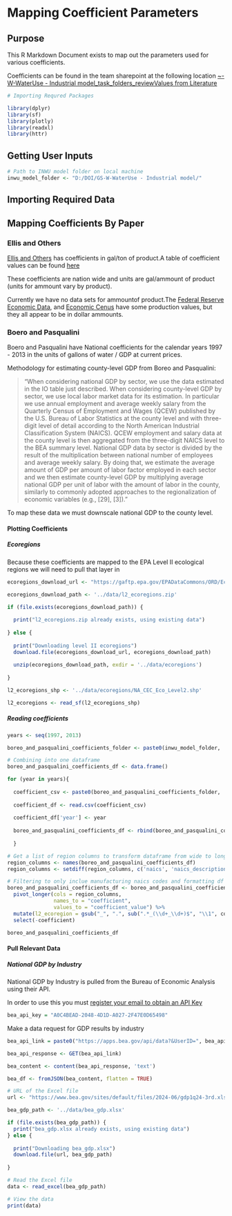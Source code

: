 # Mapping Coefficient Parameters

## Purpose

This R Markdown Document exists to map out the parameters used for various coefficients.

Coefficients can be found in the team sharepoint at the following location [\~\GS-W-WaterUse - Industrial model\INWU\_task_folders\Lit\_review\Coefficient Values from Literature](https://doimspp.sharepoint.com/:f:/r/sites/USGSWaterUse-Internal/Shared%20Documents/Industrial%20model/INWU_task_folders/Lit_review/Coefficient%20Values%20from%20Literature?csf=1&web=1&e=1AjM1F)

```r
# Importing Requred Packages 

library(dplyr)
library(sf)
library(plotly)
library(readxl)
library(httr)

```

## Getting User Inputs

```r
# Path to INWU model folder on local machine
inwu_model_folder <- "D:/DOI/GS-W-WaterUse - Industrial model/"
```

## Importing Required Data

## Mapping Coefficients By Paper

### Ellis and Others

[Ellis and Others](https://doimspp.sharepoint.com/:b:/r/sites/USGSWaterUse-Internal/Shared%20Documents/Industrial%20model/Literature/SS01_Panel1_Paper03.pdf?csf=1&web=1&e=1bzGiq) has coefficients in gal/ton of product.A table of coefficient values can be found [here](https://doimspp.sharepoint.com/:x:/r/sites/USGSWaterUse-Internal/Shared%20Documents/Industrial%20model/INWU_task_folders/Lit_review/Coefficient%20Values%20from%20Literature/Coeff_IN_WU_Ellis,%20Dillich,%20Margolis,%20n.d.%20(paper%20from%20Energetics,%20Incoporated%20and%20DOE).xlsx?d=w4a94fcc18ee247b79fa03da851c340b8&csf=1&web=1&e=hqLq8u)

These coefficients are nation wide and units are gal/ammount of product (units for ammount vary by product).

Currently we have no data sets for ammountof product.The [Federal Reserve Economic Data](https://fred.stlouisfed.org/series/IPMAN), and [Economic Cenus](https://www.census.gov/programs-surveys/economic-census/data/tables/industry.html) have some production values, but they all appear to be in dollar ammounts.

### Boero and Pasqualini

Boero and Pasqualini have National coefficients for the calendar years 1997 - 2013 in the units of gallons of water / GDP at current prices.

Methodology for estimating county-level GDP from Boreo and Pasqualini:

> “When considering national GDP by sector, we use the data estimated in the IO table just described. When considering county-level GDP by sector, we use local labor market data for its estimation. In particular we use annual employment and average weekly salary from the Quarterly Census of Employment and Wages (QCEW) published by the U.S. Bureau of Labor Statistics at the county level and with three-digit level of detail according to the North American Industrial Classification System (NAICS). QCEW employment and salary data at the county level is then aggregated from the three-digit NAICS level to the BEA summary level. National GDP data by sector is divided by the result of the multiplication between national number of employees and average weekly salary. By doing that, we estimate the average amount of GDP per amount of labor factor employed in each sector and we then estimate county-level GDP by multiplying average national GDP per unit of labor with the amount of labor in the county, similarly to commonly adopted approaches to the regionalization of economic variables (e.g., [29], [3]).”

To map these data we must downscale national GDP to the county level.

#### Plotting Coefficients

##### Ecoregions

Because these coefficients are mapped to the EPA Level II ecological regions we will need to pull that layer in

```r

ecoregions_download_url <- "https://gaftp.epa.gov/EPADataCommons/ORD/Ecoregions/cec_na/na_cec_eco_l2.zip"

ecoregions_download_path <- '../data/l2_ecoregions.zip'

if (file.exists(ecoregions_download_path)) {
  
  print("l2_ecoregions.zip already exists, using existing data")
  
} else {
  
  print("Downloading level II ecoregions")
  download.file(ecoregions_download_url, ecoregions_download_path)
  
  unzip(ecoregions_download_path, exdir = '../data/ecoregions')
  
}

l2_ecoregions_shp <- '../data/ecoregions/NA_CEC_Eco_Level2.shp'

l2_ecoregions <- read_sf(l2_ecoregions_shp)
```

##### Reading coefficients

```r

years <- seq(1997, 2013)

boreo_and_pasqualini_coefficients_folder <- paste0(inwu_model_folder, '/INWU_task_folders/Lit_review/Coefficient_Values_from_Literature/Coeff_IN_WU_Boero_Pasqualini')

# Combining into one dataframe
boreo_and_pasqualini_coefficients_df <- data.frame()

for (year in years){ 
  
  coefficient_csv <- paste0(boreo_and_pasqualini_coefficients_folder, '/Coeff_IN_WU_Boero_Pasqualini_', year, '.csv')
  
  coefficient_df <- read.csv(coefficient_csv)
  
  coefficient_df['year'] <- year 
  
  boreo_and_pasqualini_coefficients_df <- rbind(boreo_and_pasqualini_coefficients_df, coefficient_df)
  
  }

# Get a list of region columns to transform dataframe from wide to long
region_columns <- names(boreo_and_pasqualini_coefficients_df)
region_columns <- setdiff(region_columns, c('naics', 'naics_description', 'year'))

# Filtering to only inclue manufacturing naics codes and formatting df as long
boreo_and_pasqualini_coefficients_df <- boreo_and_pasqualini_coefficients_df %>% filter(substr(naics, 1,1) == "3") %>%
  pivot_longer(cols = region_columns,
               names_to = "coefficient",
               values_to = "coefficient_value") %>%
  mutate(l2_ecoregion = gsub("_", ".", sub(".*_(\\d+_\\d+)$", "\\1", coefficient))) %>%
  select(-coefficient)

boreo_and_pasqualini_coefficients_df
```

#### Pull Relevant Data

##### National GDP by Industry

National GDP by Industry is pulled from the Bureau of Economic Analysis using their API.

In order to use this you must [register your email to obtain an API Key](https://apps.bea.gov/API/signup/)

```r

bea_api_key = "A0C4BEAD-2048-4D1D-A027-2F47E0D65498"
```

Make a data request for GDP results by industry

```r

bea_api_link = paste0("https://apps.bea.gov/api/data?&UserID=", bea_api_key, "&method=GETDATA&DatasetName=GDPbyIndustry&key=10&Year=ALL&Industry=ALL&FREQUENCY=A&TableID=10&ResultFormat=JSON")

bea_api_response <- GET(bea_api_link)

bea_content <- content(bea_api_response, 'text')

bea_df <- fromJSON(bea_content, flatten = TRUE)
```

```r
# URL of the Excel file
url <- "https://www.bea.gov/sites/default/files/2024-06/gdp1q24-3rd.xlsx"

bea_gdp_path <- '../data/bea_gdp.xlsx'

if (file.exists(bea_gdp_path)) {
  print("bea_gdp.xlsx already exists, using existing data")
} else {
  
  print("Downloading bea_gdp.xlsx")
  download.file(url, bea_gdp_path)
  
}

# Read the Excel file
data <- read_excel(bea_gdp_path)

# View the data
print(data)
```
